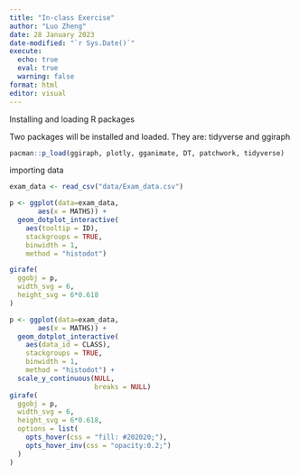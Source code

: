 ```yaml
---
title: "In-class Exercise"
author: "Luo Zheng"
date: 28 January 2023
date-modified: "`r Sys.Date()`"
execute: 
  echo: true
  eval: true
  warning: false
format: html
editor: visual
---
```


Installing and loading R packages

Two packages will be installed and loaded. They are: tidyverse and ggiraph

```r
pacman::p_load(ggiraph, plotly, gganimate, DT, patchwork, tidyverse)
```

importing data

```r
exam_data <- read_csv("data/Exam_data.csv")
```

```r
p <- ggplot(data=exam_data, 
       aes(x = MATHS)) +
  geom_dotplot_interactive(
    aes(tooltip = ID),
    stackgroups = TRUE, 
    binwidth = 1, 
    method = "histodot")

girafe(
  ggobj = p,
  width_svg = 6,
  height_svg = 6*0.618
)
```

```r
p <- ggplot(data=exam_data, 
       aes(x = MATHS)) +
  geom_dotplot_interactive(              
    aes(data_id = CLASS),              
    stackgroups = TRUE,                  
    binwidth = 1,                        
    method = "histodot") +               
  scale_y_continuous(NULL,               
                     breaks = NULL)
girafe(                                  
  ggobj = p,                             
  width_svg = 6,                         
  height_svg = 6*0.618,
  options = list(                        
    opts_hover(css = "fill: #202020;"),  
    opts_hover_inv(css = "opacity:0.2;") 
  )                                        
)                                        
```

